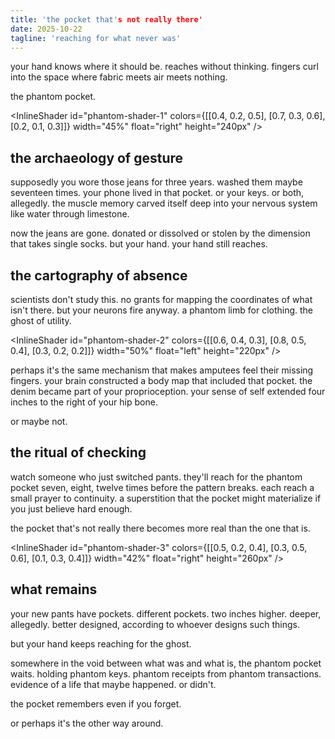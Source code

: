 ```yaml
---
title: 'the pocket that's not really there'
date: 2025-10-22
tagline: 'reaching for what never was'
---
```



your hand knows where it should be. reaches without thinking. fingers curl into the space where fabric meets air meets nothing.

the phantom pocket.

<InlineShader
  id="phantom-shader-1"
  colors={[[0.4, 0.2, 0.5], [0.7, 0.3, 0.6], [0.2, 0.1, 0.3]]}
  width="45%"
  float="right"
  height="240px"
/>

## the archaeology of gesture

supposedly you wore those jeans for three years. washed them maybe seventeen times. your phone lived in that pocket. or your keys. or both, allegedly. the muscle memory carved itself deep into your nervous system like water through limestone.

now the jeans are gone. donated or dissolved or stolen by the dimension that takes single socks. but your hand. your hand still reaches.

## the cartography of absence

scientists don't study this. no grants for mapping the coordinates of what isn't there. but your neurons fire anyway. a phantom limb for clothing. the ghost of utility.

<InlineShader
  id="phantom-shader-2"
  colors={[[0.6, 0.4, 0.3], [0.8, 0.5, 0.4], [0.3, 0.2, 0.2]]}
  width="50%"
  float="left"
  height="220px"
/>

perhaps it's the same mechanism that makes amputees feel their missing fingers. your brain constructed a body map that included that pocket. the denim became part of your proprioception. your sense of self extended four inches to the right of your hip bone.

or maybe not.

## the ritual of checking

watch someone who just switched pants. they'll reach for the phantom pocket seven, eight, twelve times before the pattern breaks. each reach a small prayer to continuity. a superstition that the pocket might materialize if you just believe hard enough.

the pocket that's not really there becomes more real than the one that is.

<InlineShader
  id="phantom-shader-3"
  colors={[[0.5, 0.2, 0.4], [0.3, 0.5, 0.6], [0.1, 0.3, 0.4]]}
  width="42%"
  float="right"
  height="260px"
/>

## what remains

your new pants have pockets. different pockets. two inches higher. deeper, allegedly. better designed, according to whoever designs such things.

but your hand keeps reaching for the ghost.

somewhere in the void between what was and what is, the phantom pocket waits. holding phantom keys. phantom receipts from phantom transactions. evidence of a life that maybe happened. or didn't.

the pocket remembers even if you forget.

or perhaps it's the other way around.
